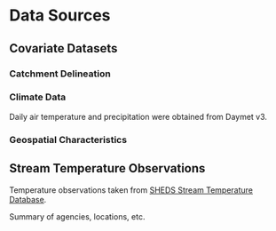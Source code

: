 # Data Sources {#data-sources}

## Covariate Datasets

### Catchment Delineation

### Climate Data

Daily air temperature and precipitation were obtained from Daymet v3.

### Geospatial Characteristics

## Stream Temperature Observations

Temperature observations taken from [SHEDS Stream Temperature Database](http://db.ecosheds.org).

Summary of agencies, locations, etc.
